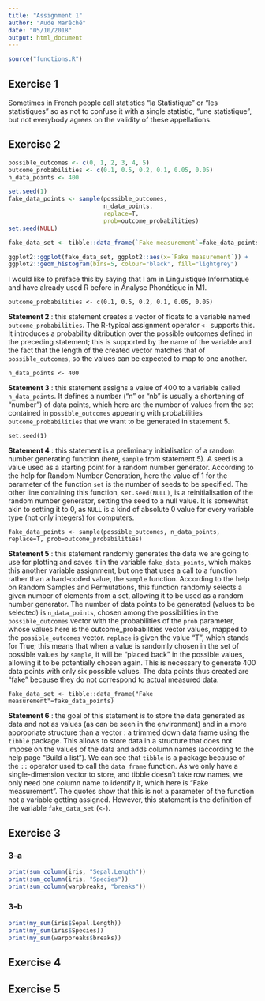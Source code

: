 ```yaml
---
title: "Assignment 1"
author: "Aude Marêché"
date: "05/10/2018"
output: html_document
---
```


```r
source("functions.R")
```

## Exercise 1

Sometimes in French people call statistics "la Statistique" or "les statistiques" so as not to confuse it with a single statistic, "une statistique", but not everybody agrees on the validity of these appellations.


## Exercise 2

```r
possible_outcomes <- c(0, 1, 2, 3, 4, 5)
outcome_probabilities <- c(0.1, 0.5, 0.2, 0.1, 0.05, 0.05)
n_data_points <- 400

set.seed(1)
fake_data_points <- sample(possible_outcomes,
                           n_data_points,
                           replace=T,
                           prob=outcome_probabilities)
set.seed(NULL)

fake_data_set <- tibble::data_frame(`Fake measurement`=fake_data_points)
```

```r
ggplot2::ggplot(fake_data_set, ggplot2::aes(x=`Fake measurement`)) +
ggplot2::geom_histogram(bins=5, colour="black", fill="lightgrey")
```

I would like to preface this by saying that I am in Linguistique Informatique and have already used R before in Analyse Phonétique in M1.


`outcome_probabilities <- c(0.1, 0.5, 0.2, 0.1, 0.05, 0.05)`

**Statement 2** : this statement creates a vector of floats to a variable named `outcome_probabilities`. The R-typical assignment operator `<-` supports this. It introduces a probability ditribution over the possible outcomes defined in the preceding statement; this is supported by the name of the variable and the fact that the length of the created vector matches that of `possible_outcomes`, so the values can be expected to map to one another.


`n_data_points <- 400`

**Statement 3** : this statement assigns a value of 400 to a variable called `n_data_points`. It defines a number ("n" or "nb" is usually a shortening of "number") of data points, which here are the number of values from the set contained in `possible_outcomes` appearing with probabilities `outcome_probabilities` that we want to be generated in statement 5.


`set.seed(1)`

**Statement 4** : this statement is a preliminary initialisation of a random number generating function (here, `sample` from statement 5). A seed is a value used as a starting point for a random number generator. According to the help for Random Number Generation, here the value of 1 for the parameter of the function `set` is the number of seeds to be specified. The other line containing this function, `set.seed(NULL)`, is a reinitialisation of the random number generator, setting the seed to a null value. It is somewhat akin to setting it to 0, as `NULL` is a kind of absolute 0 value for every variable type (not only integers) for computers.


`fake_data_points <- sample(possible_outcomes, n_data_points, replace=T, prob=outcome_probabilities)`

**Statement 5** : this statement randomly generates the data we are going to use for plotting and saves it in the variable `fake_data_points`, which makes this another variable assignment, but one that uses a call to a function rather than a hard-coded value, the `sample` function. According to the help on Random Samples and Permutations, this function randomly selects a given number of elements from a set, allowing it to be used as a random number generator. The number of data points to be generated (values to be selected) is `n_data_points`, chosen among the possibilities in the `possible_outcomes` vector with the probabilities of the `prob` parameter, whose values here is the outcome_probabilities vector values, mapped to the `possible_outcomes` vector. `replace` is given the value "T", which stands for True; this means that when a value is randomly chosen in the set of possible values by `sample`, it will be "placed back" in the possible values, allowing it to be potentially chosen again. This is necessary to generate 400 data points with only six possible values. The data points thus created are "fake" because they do not correspond to actual measured data.


`fake_data_set <- tibble::data_frame("Fake measurement"=fake_data_points)`

**Statement 6** : the goal of this statement is to store the data generated as data and not as values (as can be seen in the environment) and in a more appropriate structure than a vector : a trimmed down data frame using the `tibble` package. This allows to store data in a structure that does not impose on the values of the data and adds column names (according to the help page "Build a list"). We can see that `tibble` is a package because of the `::` operator used to call the `data_frame` function. As we only have a single-dimension vector to store, and tibble doesn't take row names, we only need one column name to identify it, which here is "Fake measurement". The quotes show that this is not a parameter of the function not a variable getting assigned. However, this statement is the definition of the variable `fake_data_set` (`<-`).


## Exercise 3

### 3-a

```r
print(sum_column(iris, "Sepal.Length"))
print(sum_column(iris, "Species"))
print(sum_column(warpbreaks, "breaks"))
```

### 3-b

```r
print(my_sum(iris$Sepal.Length))
print(my_sum(iris$Species))
print(my_sum(warpbreaks$breaks))
```


## Exercise 4


## Exercise 5
